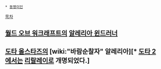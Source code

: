  * [[동명이인]]
[[목차]]
== [[월드 오브 워크래프트]]의 [[알레리아 윈드러너]] ==
== [[도타 올스타즈]]의 [wiki:"바람순찰자" 알레리아][* [[도타 2]]에서는 [[리랄레이]]로 개명되었다.] ==
